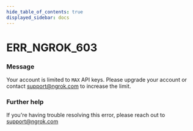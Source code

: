 ```yaml
---
hide_table_of_contents: true
displayed_sidebar: docs
---
```



# ERR_NGROK_603

### Message
Your account is limited to `MAX` API keys. Please upgrade your account or contact support@ngrok.com to increase the limit.

<ErrorDetails error='err_ngrok_603' />


### Further help
If you're having trouble resolving this error, please reach out to [support@ngrok.com](mailto:support@ngrok.com?subject=Help%20with%20ERR_NGROK_603)

